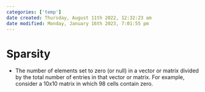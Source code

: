 ```yaml
---
categories: ['temp']
date created: Thursday, August 11th 2022, 12:32:23 am
date modified: Monday, January 16th 2023, 7:01:55 pm
---
```


# Sparsity
- The number of elements set to zero (or null) in a vector or matrix divided by the total number of entries in that vector or matrix. For example, consider a 10x10 matrix in which 98 cells contain zero.



